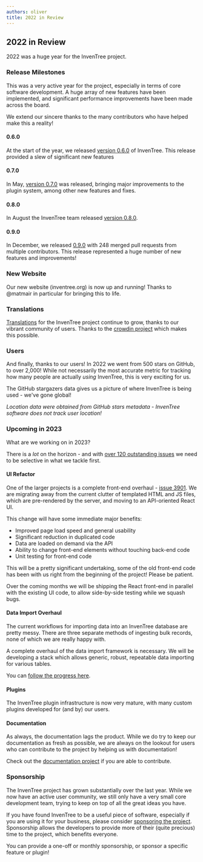 ```yaml
---
authors: oliver
title: 2022 in Review
---
```



## 2022 in Review

2022 was a huge year for the InvenTree project.

### Release Milestones

This was a very active year for the project, especially in terms of core software development. A huge array of new features have been implemented, and significant performance improvements have been made across the board.

We extend our sincere thanks to the many contributors who have helped make this a reality!

#### 0.6.0

At the start of the year, we released [version 0.6.0](https://github.com/inventree/InvenTree/releases/tag/0.6.0) of InvenTree. This release provided a slew of significant new features

#### 0.7.0

In May, [version 0.7.0](https://github.com/inventree/InvenTree/releases/tag/0.7.0) was released, bringing major improvements to the plugin system, among other new features and fixes.

#### 0.8.0

In August the InvenTree team released [version 0.8.0](https://github.com/inventree/InvenTree/releases/tag/0.8.0). 

#### 0.9.0

In December, we released [0.9.0](https://github.com/inventree/InvenTree/releases/tag/0.9.0) with 248 merged pull requests from multiple contributors. This release represented a huge number of new features and improvements!

### New Website

Our new website (inventree.org) is now up and running! Thanks to @matmair in particular for bringing this to life.

### Translations

[Translations](/contribute#translate) for the InvenTree project continue to grow, thanks to our vibrant community of users. Thanks to the [crowdin project](https://crowdin.com) which makes this possible.

### Users

And finally, thanks to our users! In 2022 we went from 500 stars on GitHub, to over 2,000! While not necessarily the most accurate metric for tracking how many people are actually *using* InvenTree, this is very exciting for us.

The GitHub stargazers data gives us a picture of where InvenTree is being used - we've gone global!

<Thumbnail src="/img/blog/world-map.png" title="World map" />

*Location data were obtained from GitHub stars metadata - InvenTree software does not track user location!*

### Upcoming in 2023

What are we working on in 2023?

There is a *lot* on the horizon - and with [over 120 outstanding issues](https://github.com/inventree/InvenTree/issues) we need to be selective in what we tackle first.

#### UI Refactor

One of the larger projects is a complete front-end overhaul - [issue 3901](https://github.com/inventree/InvenTree/issues/3901). We are migrating away from the current clutter of templated HTML and JS files, which are pre-rendered by the server, and moving to an API-oriented React UI.

This change will have some immediate major benefits:

- Improved page load speed and general usability
- Significant reduction in duplicated code
- Data are loaded on demand via the API
- Ability to change front-end elements without touching back-end code
- Unit testing for front-end code

This will be a pretty significant undertaking, some of the old front-end code has been with us right from the beginning of the project! Please be patient.

Over the coming months we will be shipping the React front-end in parallel with the existing UI code, to allow side-by-side testing while we squash bugs.

#### Data Import Overhaul

The current workflows for importing data into an InvenTree database are pretty messy. There are three separate methods of ingesting bulk records, none of which we are really happy with.

A complete overhaul of the data import framework is necessary. We will be developing a stack which allows generic, robust, repeatable data importing for various tables.

You can [follow the progress here](https://github.com/inventree/InvenTree/issues/3101).

#### Plugins

The InvenTree plugin infrastructure is now very mature, with many custom plugins developed for (and by) our users. 

#### Documentation

As always, the documentation lags the product. While we do try to keep our documentation as fresh as possible, we are always on the lookout for users who can contribute to the project by helping us with documentation!

Check out the [documentation project](https://github.com/inventree/inventree-docs) if you are able to contribute.

### Sponsorship

The InvenTree project has grown substantially over the last year. While we now have an active user community, we still only have a very small core development team, trying to keep on top of all the great ideas you have.

If you have found InvenTree to be a useful piece of software, especially if you are using it for your business, please consider [sponsoring the project](https://github.com/sponsors/inventree/). Sponsorship allows the developers to provide more of their (quite precious) time to the project, which benefits everyone.

You can provide a one-off or monthly sponsorship, or sponsor a specific feature or plugin!
